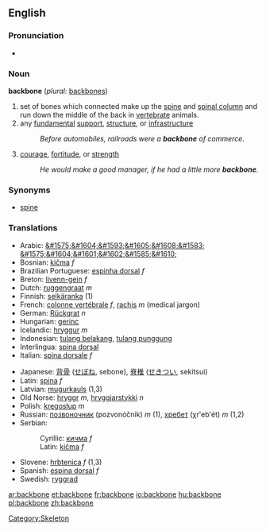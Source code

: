 ==English==

===Pronunciation===
*{{audio|en-us-backbone.ogg|Audio (US)}}

===Noun===
'''backbone'''  (''plural:'' [[backbones]])
# set of bones which connected make up the [[spine]] and [[spinal column]] and run down the middle of the back in [[vertebrate]] animals.
# any [[fundamental]] [[support]], [[structure]], or [[infrastructure]]
#:''Before automobiles, railroads were a '''backbone''' of commerce.''
# [[courage]], [[fortitude]], or [[strength]]
#:''He would make a good manager, if he had a little more '''backbone'''.''

===Synonyms===
*[[spine]]

===Translations===
{{top}}
*Arabic: [[&#1575;&#1604;&#1593;&#1605;&#1608;&#1583; &#1575;&#1604;&#1601;&#1602;&#1585;&#1610;]]
*Bosnian: [[kičma]] ''f''
*Brazilian Portuguese: [[espinha dorsal]] ''f''
*Breton: [[livenn-gein]] ''f''
*Dutch: [[ruggengraat]] ''m''
*Finnish: [[selkäranka]] (1)
*French: [[colonne vertébrale]] ''f'', [[rachis]] ''m'' (medical jargon)
*German: [[Rückgrat]] ''n''
*Hungarian: [[gerinc]]
*Icelandic: [[hryggur]] ''m''
*Indonesian: [[tulang belakang]], [[tulang punggung]]
*Interlingua: [[spina dorsal]]
*Italian: [[spina dorsale]] ''f''
{{mid}}
*Japanese: [[背骨]] ([[せぼね]], sebone), [[脊椎]] ([[せきつい]], sekitsui)
*Latin: [[spina]] ''f''
*Latvian: [[mugurkauls]] {{m}} (1,3)
*Old Norse: [[hryggr]] ''m'', [[hryggjarstykki]] ''n''
*Polish: [[kręgosłup]] ''m''
*Russian: [[позвоночник]] (pozvonóčnik) ''m'' (1), [[хребет]] (χr'eb'ét) ''m'' (1,2)
*Serbian:
*:Cyrillic: [[кичма]] ''f''
*:Latin: [[kičma]] ''f''
*Slovene: [[hrbtenica]] ''f'' (1,3)
*Spanish: [[espina dorsal]] ''f''
*Swedish: [[ryggrad]]
{{bottom}}

[[Category:Skeleton]]

[[ar:backbone]]
[[et:backbone]]
[[fr:backbone]]
[[io:backbone]]
[[hu:backbone]]
[[pl:backbone]]
[[zh:backbone]]